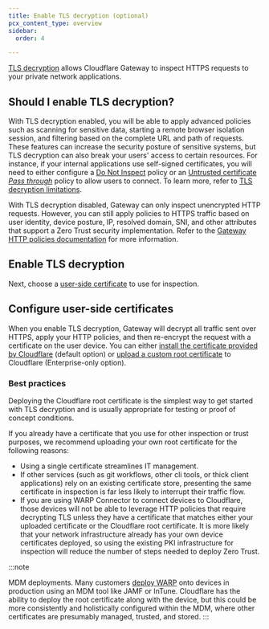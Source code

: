 ```yaml
---
title: Enable TLS decryption (optional)
pcx_content_type: overview
sidebar:
  order: 4

---
```



[TLS decryption](https://www.cloudflare.com/learning/security/what-is-https-inspection/) allows Cloudflare Gateway to inspect HTTPS requests to your private network applications.

## Should I enable TLS decryption?

With TLS decryption enabled, you will be able to apply advanced policies such as scanning for sensitive data, starting a remote browser isolation session, and filtering based on the complete URL and path of requests. These features can increase the security posture of sensitive systems, but TLS decryption can also break your users' access to certain resources. For instance, if your internal applications use self-signed certificates, you will need to either configure a [Do Not Inspect](/cloudflare-one/policies/gateway/http-policies/#do-not-inspect) policy or an [Untrusted certificate *Pass through*](/cloudflare-one/policies/gateway/http-policies/#untrusted-certificates) policy to allow users to connect. To learn more, refer to [TLS decryption limitations](/cloudflare-one/policies/gateway/http-policies/tls-decryption/#inspection-limitations).

With TLS decryption disabled, Gateway can only inspect unencrypted HTTP requests. However, you can still apply policies to HTTPS traffic based on user identity, device posture, IP, resolved domain, SNI, and other attributes that support a Zero Trust security implementation. Refer to the [Gateway HTTP policies documentation](/cloudflare-one/policies/gateway/http-policies/) for more information.

## Enable TLS decryption

<Render file="gateway/enable-tls-decryption" product="cloudflare-one" />

Next, choose a [user-side certificate](#configure-user-side-certificates) to use for inspection.

## Configure user-side certificates

When you enable TLS decryption, Gateway will decrypt all traffic sent over HTTPS, apply your HTTP policies, and then re-encrypt the request with a certificate on the user device. You can either [install the certificate provided by Cloudflare](/cloudflare-one/connections/connect-devices/warp/user-side-certificates/install-cert-with-warp/) (default option) or [upload a custom root certificate](/cloudflare-one/connections/connect-devices/warp/user-side-certificates/custom-certificate/) to Cloudflare (Enterprise-only option).

### Best practices

Deploying the Cloudflare root certificate is the simplest way to get started with TLS decryption and is usually appropriate for testing or proof of concept conditions.

If you already have a certificate that you use for other inspection or trust purposes, we recommend uploading your own root certificate for the following reasons:

* Using a single certificate streamlines IT management.
* If other services (such as git workflows, other cli tools, or thick client applications) rely on an existing certificate store, presenting the same certificate in inspection is far less likely to interrupt their traffic flow.
* If you are using WARP Connector to connect devices to Cloudflare, those devices will not be able to leverage HTTP policies that require decrypting TLS unless they have a certificate that matches either your uploaded certificate or the Cloudflare root certificate. It is more likely that your network infrastructure already has your own device certificates deployed, so using the existing PKI infrastructure for inspection will reduce the number of steps needed to deploy Zero Trust.

:::note

MDM deployments. Many customers [deploy WARP](/learning-paths/replace-vpn/connect-devices/) onto devices in production using an MDM tool like JAMF or InTune. Cloudflare has the ability to deploy the root certificate along with the device, but this could be more consistently and holistically configured within the MDM, where other certificates are presumably managed, trusted, and stored. 
:::

